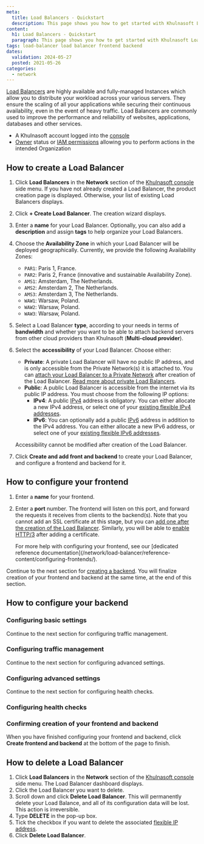 ```yaml
---
meta:
  title: Load Balancers - Quickstart
  description: This page shows you how to get started with Khulnasoft Load Balancers.
content:
  h1: Load Balancers - Quickstart
  paragraph: This page shows you how to get started with Khulnasoft Load Balancers.
tags: load-balancer load balancer frontend backend
dates:
  validation: 2024-05-27
  posted: 2021-05-26
categories:
  - network
---
```


[Load Balancers](https://www.khulnasoft.com/en/load-balancer/) are highly available and fully-managed Instances which allow you to distribute your workload across your various servers. They ensure the scaling of all your applications while securing their continuous availability, even in the event of heavy traffic. Load Balancers are commonly used to improve the performance and reliability of websites, applications, databases and other services.

<Macro id="requirements" />

- A Khulnasoft account logged into the [console](https://console.khulnasoft.com)
- [Owner](/identity-and-access-management/iam/concepts/#owner) status or [IAM permissions](/identity-and-access-management/iam/concepts/#permission) allowing you to perform actions in the intended Organization

## How to create a Load Balancer

1. Click **Load Balancers** in the **Network** section of the [Khulnasoft console](https://console.khulnasoft.com) side menu. If you have not already created a Load Balancer, the product creation page is displayed. Otherwise, your list of existing Load Balancers displays.

2. Click **+ Create Load Balancer**. The creation wizard displays.

3. Enter a **name** for your Load Balancer. Optionally, you can also add a **description** and assign **tags** to help organize your Load Balancers.

4. Choose the **Availability Zone** in which your Load Balancer will be deployed geographically. Currently, we provide the following Availability Zones:
      - `PAR1`: Paris 1, France.
      - `PAR2`: Paris 2, France (innovative and sustainable Availability Zone).
      - `AMS1`: Amsterdam, The Netherlands.
      - `AMS2`: Amsterdam 2, The Netherlands.
      - `AMS3`: Amsterdam 3, The Netherlands.
      - `WAW1`: Warsaw, Poland.
      - `WAW2`: Warsaw, Poland.
      - `WAW3`: Warsaw, Poland.

5. Select a Load Balancer **type**, according to your needs in terms of **bandwidth** and whether you want to be able to attach backend servers from other cloud providers than Khulnasoft (**Multi-cloud provider**).

6. Select the **accessibility** of your Load Balancer. Choose either:
    - **Private**: A private Load Balancer will have no public IP address, and is only accessible from the Private Network(s) it is attached to. You can [attach your Load Balancer to a Private Network](/network/load-balancer/how-to/use-with-private-network/) after creation of the Load Balancer. [Read more about private Load Balancers](/network/load-balancer/reference-content/public-private-accessibility/#private-load-balancers).
    - **Public**: A public Load Balancer is accessible from the internet via its public IP address. You must choose from the following IP options:
        - **IPv4**: A public [IPv4](/network/load-balancer/concepts/#ipv4) address is obligatory. You can either allocate a new IPv4 address, or select one of your [existing flexible IPv4 addresses](/network/load-balancer/how-to/create-manage-flex-ips/).
        - **IPv6**: You can optionally add a public [IPv6](/network/load-balancer/concepts/#ipv6) address in addition to the IPv4 address. You can either allocate a new IPv6 address, or select one of your [existing flexible IPv6 addresses](/network/load-balancer/how-to/create-manage-flex-ips/).

    Accessibility cannot be modified after creation of the Load Balancer.

7. Click **Create and add front and backend** to create your Load Balancer, and configure a frontend and backend for it.

## How to configure your frontend

<Lightbox src="khulnasoft-configure-frontend.webp" alt="" />

1. Enter a **name** for your frontend.

2. Enter a **port** number. The frontend will listen on this port, and forward the requests it receives from clients to the backend(s). Note that you cannot add an SSL certificate at this stage, but you can [add one after the creation of the Load Balancer](/network/load-balancer/how-to/add-certificate/). Similarly, you will be able to [enable HTTP/3](/network/load-balancer/reference-content/http2-http3/#configuring-your-load-balancer-for-http3) after adding a certificate.

    <Message type="tip">
      For more help with configuring your frontend, see our [dedicated reference documentation](/network/load-balancer/reference-content/configuring-frontends/).
    </Message>

Continue to the next section for [creating a backend](#how-to-configure-your-backend). You will finalize creation of your frontend and backend at the same time, at the end of this section.

## How to configure your backend

### Configuring basic settings

<Macro id="lb-create-backend-1-basic" />

Continue to the next section for configuring traffic management.

### Configuring traffic management

<Macro id="lb-create-backend-2-traffic-mgnt" />

Continue to the next section for configuring advanced settings.

### Configuring advanced settings

<Macro id="lb-create-backend-3-advanced-settings" />

Continue to the next section for configuring health checks.

### Configuring health checks

<Macro id="lb-create-backend-4-healthcheck" />

### Confirming creation of your frontend and backend

When you have finished configuring your frontend and backend, click **Create frontend and backend** at the bottom of the page to finish.

## How to delete a Load Balancer

1. Click **Load Balancers** in the **Network** section of the [Khulnasoft console](https://console.khulnasoft.com) side menu. The Load Balancer dashboard displays.
2. Click the Load Balancer you want to delete.
3. Scroll down and click **Delete Load Balancer**.
    <Message type="important">
      This will permanently delete your Load Balance, and all of its configuration data will be lost. This action is irreversible.
    </Message>
4. Type **DELETE** in the pop-up box.
5. Tick the checkbox if you want to delete the associated [flexible IP address](/network/load-balancer/how-to/create-manage-flex-ips/).
6. Click **Delete Load Balancer**.